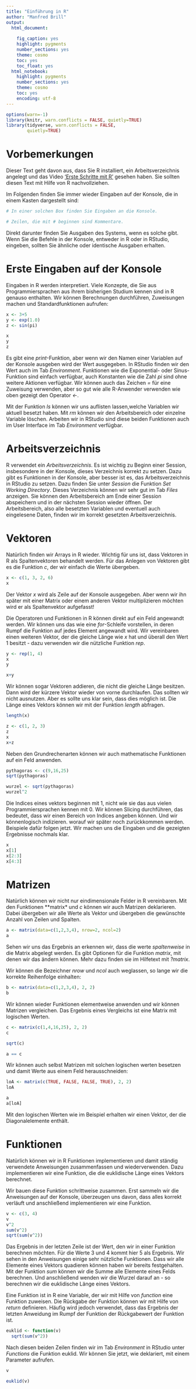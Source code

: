 ```yaml
---
title: "Einführung in R"
author: "Manfred Brill"
output: 
  html_document: 
    
    fig_caption: yes
    highlight: pygments
    number_sections: yes
    theme: cosmo
    toc: yes
    toc_float: yes
  html_notebook:
    highlight: pygments
    number_sections: yes
    theme: cosmo
    toc: yes
    encoding: utf-8
---
```


```r
options(warn=-1)
library(knitr, warn.conflicts = FALSE, quietly=TRUE)
library(tidyverse, warn.conflicts = FALSE,
        quietly=TRUE)
```

# Vorbemerkungen
Dieser Text geht davon aus, dass Sie R installiert, ein Arbeitsverzeichnis angelegt und das Video 
['Erste Schritte mit R'](https://www.youtube.com/watch?v=uaJkFNqWDEU&feature=youtu.be) gesehen haben. Sie sollten diesen Text mit Hilfe von R nachvollziehen.

Im Folgenden finden Sie immer wieder Eingaben auf der Konsole, die in einem Kasten dargestellt sind:

```r
# In einer solchen Box finden Sie Eingaben an die Konsole.

# Zeilen, die mit # beginnen sind Kommentare.
```

Direkt darunter finden Sie Ausgaben des Systems, wenn es solche gibt. Wenn Sie die Befehle in der Konsole, entweder in R oder in RStudio, eingeben, sollten Sie ähnliche oder identische Ausgaben erhalten.

# Erste Eingaben auf der Konsole
Eingaben in R werden interpretiert. Viele Konzepte, die Sie aus Programmiersprachen aus ihrem bisherigen Studium kennen sind in R genauso enthalten.
Wir können Berechnungen durchführen, Zuweisungen machen
und Standardfunktionen aufrufen:

```r
x <- 3+5
y <- exp(1.0)
z <- sin(pi)

x
y
z
```
Es gibt eine *print*-Funktion, aber wenn wir den Namen einer Variablen auf der Konsole ausgeben wird der Wert ausgegeben. In RStudio finden wir den Wert auch im Tab *Environment*. Funktionen wie die Exponential- oder Sinus-Funktion sind einfach verfügbar, auch Konstanten wie die Zahl *pi* sind ohne weitere Aktionen verfügbar.
Wir können auch das Zeichen *=* für eine Zuweisung verwenden, aber so gut wie alle R-Anwender verwenden 
wie oben gezeigt den Operator *<-*.

Mit der Funktion *ls* können wir uns auflisten lassen,welche Variablen wir aktuell besetzt haben.
Mit *rm* können wir den Arbeitsbereich oder einzelne
Variable löschen. Arbeiten wir in RStudio sind diese beiden Funktionen auch im User Interface im Tab *Environment* verfügbar.

# Arbeitsverzeichnis
R verwendet ein *Arbeitsverzeichnis*. Es ist wichtig
zu Beginn einer Session, insbesondere in der Konsole, dieses Verzeichnis korrekt zu setzen. Dazu gibt es Funktionen in der Konsole, aber besser ist es, das Arbeitsverzeichnis in RStudio zu setzen. Dazu finden Sie unter *Session* die Funktion *Set Working Directory*. Dieses Verzeichnis können wir sehr gut
im Tab *Files* anzeigen. Sie können den Arbeitsbereich am Ende einer Session abspeichern und in der nächsten Session wieder öffnen. Der Arbeitsbereich, also alle besetzten Variablen und eventuell auch eingelesene Daten, finden wir im korrekt gesetzten Arbeitsverzeichnis.

# Vektoren
Natürlich finden wir Arrays in R wieder. Wichtig für uns ist, dass Vektoren in R als Spaltenvektoren behandelt werden. Für das Anlegen von Vektoren gibt es die Funktion *c*, der wir einfach die Werte übergeben.

```r
x <- c(1, 3, 2, 6)
x
```
Der Vektor *x* wird als Zeile auf der Konsole ausgegeben. Aber wenn wir ihn später mit einer Matrix oder einem anderen Vektor multiplizieren möchten wird er als Spaltenvektor aufgefasst!

Die Operatoren und Funktionen in R können direkt auf ein Feld angewandt werden. Wir können uns das wie eine *for*-Schleife vorstellen, in deren Rumpf die Funktion auf jedes Element angewandt wird. Wir vereinbaren
einen weiteren Vektor, der die gleiche Länge wie *x* hat und überall den Wert 1 besitzt - dazu verwenden
wir die nützliche Funktion *rep*.

```r
y <- rep(1, 4)
x
y

x+y
```
Wir können sogar Vektoren addieren, die nicht die gleiche Länge besitzen. Dann wird der kürzere Vektor wieder von vorne durchlaufen. Das sollten wir nicht ausnutzen. Aber es sollte uns klar sein, dass dies möglich ist. Die Länge eines Vektors können wir mit der Funktion *length* abfragen.

```r
length(x)

z <- c(1, 2, 3)
z
x
x+z
```

Neben den Grundrechenarten können wir auch mathematische Funktionen auf ein Feld anwenden.

```r
pythagoras <- c(9,16,25)
sqrt(pythagoras)

wurzel <- sqrt(pythagoras)
wurzel^2
```

Die Indices eines vektors beginnen mit 1, nicht wie sie das aus vielen Programmiersprachen kennen mit 0.
Wir können Slicing durchführen, das bedeutet, dass wir
einen Bereich von Indices angeben können. Und wir könnenlogisch indizieren. worauf wir später noch zurückkommen werden. Beispiele dafür folgen jetzt.
Wir machen uns die Eingaben und die gezeigten Ergebnisse nochmals klar.

```r
x
x[1]
x[2:3]
x[4:3]
```

# Matrizen
Natürlich können wir nicht nur eindimensionale Felder in R vereinbaren. Mit den Funktionen **matrix* und *c* können wir
auch Matrizen deklarieren. Dabei übergeben wir alle Werte als Vektor und übergeben die gewünschte Anzahl von Zeilen und Spalten.

```r
a <- matrix(data=c(1,2,3,4), nrow=2, ncol=2)
a
```
Sehen wir uns das Ergebnis an erkennen wir, dass die werte *spaltenweise* in die Matrix abgelegt werden.
Es gibt Optionen für die Funktion *matrix*, mit denen wir das ändern können. Mehr dazu finden sie im Hilfetext mit *?matrix*.

Wir können die Bezeichner *nrow* und *ncol* auch weglassen, so lange wir die korrekte Reihenfolge einhalten:
```r
b <- matrix(data=c(1,2,3,4), 2, 2)
b
```

Wir können wieder Funktionen elementweise anwenden und wir können Matrizen vergleichen. Das Ergebnis eines Vergleichs ist eine Matrix mit logischen Werten.

```r
c <- matrix(c(1,4,16,25), 2, 2)
c

sqrt(c)

a == c
```
Wir können auch selbst Matrizen mit solchen logischen werten besetzen und damit Werte aus einem Feld
herausschneiden:

```r
loA <- matrix(c(TRUE, FALSE, FALSE, TRUE), 2, 2)
loA

a
a[loA]
```
Mit den logischen Werten wie im Beispiel erhalten
wir einen Vektor, der die Diagonalelemente enthält.

# Funktionen
Natürlich können wir in R Funktionen implementieren und damit ständig verwendete Anweisungen zusammenfassen und wiederverwenden. Dazu implementieren wir eine Funktion, die die euklidische Länge eines Vektors berechnet.

Wir bauen diese Funktion schrittweise zusammen. Erst sammeln wir die Anweisungen auf der Konsole, überzeugen uns davon, dass alles korrekt verläuft und
anschließend implementieren wir eine Funktion.

```r
v <- c(3, 4)
v
v^2
sum(v^2)
sqrt(sum(v^2))
```

Das Ergebnis in der letzten Zeile ist der Wert, den wir in einer Funktion berechnen möchten. Für die Werte 3 und 4 kommt hier 5 als Ergebnis. Wir sehen in den Anweisungen einige sehr nützliche Funktionen. Dass wir alle Elemente eines Vektors quadieren können haben wir bereits festgehalten. Mit der Funktion *sum* können wir die Summe alle Elemente eines Felds berechnen.
Und anschließend wenden wir die Wurzel darauf an - so berechnen wir die euklidische Länge eines Vektors.

Eine Funktion ist in R eine Variable, der wir mit Hilfe von *function* eine Funktion zuweisen. Die Rückgabe der Funktion können wir mit Hilfe von *return* definieren. Häufig wird jedoch verwendet, dass das Ergebnis der letzten Anweidung im Rumpf der Funktion der Rückgabewert der Funktion ist.

```r
euklid <- function(v)
  sqrt(sum(v^2))
```

Nach diesen beiden Zeilen finden wir im Tab *Environment* in RStudio unter *Functions* die Funktion euklid. Wir können Sie jetzt, wie deklariert,
mit einem Parameter aufrufen.

```r
v

euklid(v)
```
